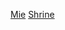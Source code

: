{{日本行政區劃分類導航|神社}}
{{Commonscat|Shrines in Mie prefecture}}
[[Category:日本各都道府縣神社|Mie]]
[[Category:三重縣宗教場所|Shrine]]